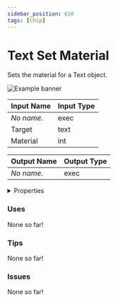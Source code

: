 ```yaml
---
sidebar_position: 610
tags: [Chip]
---
```


# Text Set Material

Sets the material for a Text object.



![Example banner](./assets/ef6fcf56-1b3f-42bc-af50-019ff0a9cfc5.svg)

| Input Name | Input Type |
|-----------|-----------|
| *No name.* | exec |
| Target | text |
| Material | int |

| Output Name | Output Type |
|-----------|-----------|
| *No name.* | exec |


<details>
  <summary>Properties</summary>
  <div>
    <div>
    <table>
      <thead>
        <tr>
          <th>Is beta required?</th>
          <th>❌</th>
        </tr>
        <tr>
          <th>Is this chip a trolling risk?</th>
          <th>❌</th>
        </tr>
        <tr>
          <th>Chip UUPD</th>
          <th>._uuid</th>
        </tr>
      </thead>
    </table>
    </div>
  </div>
</details>

### Uses

None so far!

### Tips

None so far!

### Issues

None so far!